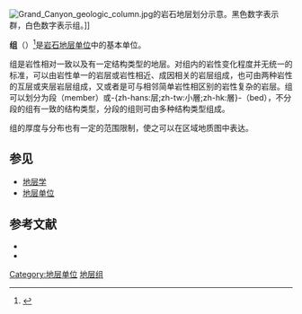 {{distinguish|组 (植物学)}}
{{noteTA
|1=zh-hans:组;zh-tw:層;zh-hk:組
}}

[[File:Grand_Canyon_geologic_column.jpg|thumb]]的岩石地层划分示意。黑色数字表示群，白色数字表示组。]]

'''组'''（{{lang-en|Formation}}）<ref>{{Cite web|url=https://terms.naer.edu.tw/detail/443502/|title=formation - 層|website=國家教育研究院雙語詞彙、學術名詞暨辭書資訊網}}</ref>是[[岩石地层单位|岩石地层单位]]中的基本单位。

组是岩性相对一致以及有一定结构类型的地层。对组内的岩性变化程度并无统一的标准，可以由岩性单一的岩层或岩性相近、成因相关的岩层组成，也可由两种岩性的互层或夹层岩层组成，又或者是可与相邻简单岩性相区别的岩性复杂的岩层。组可以划分为段（member）或-{zh-hans:层;zh-tw:小層;zh-hk:層}-（bed），不分段的组有一致的结构类型，分段的组则可由多种结构类型组成。

组的厚度与分布也有一定的范围限制，使之可以在区域地质图中表达。

== 参见 ==
* [[地层学|地层学]]
* [[地层单位|地层单位]]

{{Commonscat|Geologic formations}}

== 参考文献 ==
{{reflist}}
* {{cite book|title=《古生物地史学概论》|author=杜远生|publisher=中国地质大学出版社|year=2004|isbn=9787562522607}}
* {{cite book|title=《国际地层指南：地层分类、术语和程序》|author=萨尔瓦多(Salvador,A.)|year=2000|publisher=地质出版社}}

[[Category:地层单位|Category:地层单位]]
[[Category:地层组|]]